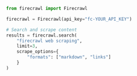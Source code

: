 ```python Python
from firecrawl import Firecrawl

firecrawl = Firecrawl(api_key="fc-YOUR_API_KEY")

# Search and scrape content
results = firecrawl.search(
    "firecrawl web scraping",
    limit=3,
    scrape_options={
        "formats": ["markdown", "links"]
    }
)
```